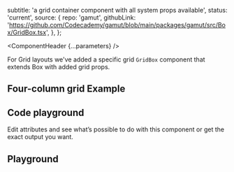 


  subtitle: 'a grid container component with all system props available',
  status: 'current',
  source: {
    repo: 'gamut',
    githubLink:
      'https://github.com/Codecademy/gamut/blob/main/packages/gamut/src/Box/GridBox.tsx',
  },
};

<Meta of={GridBoxStories} />

<ComponentHeader {...parameters} />

For Grid layouts we&apos;ve added a specific grid <code>GridBox</code>
component that extends <LinkTo component="Box">Box</LinkTo> with added grid props.

## Four-column grid Example

<Story of={GridBoxStories.FourColumnGrid} />

## Code playground

Edit attributes and see what’s possible to do with this component or get the exact output you want.

## Playground

<Canvas sourceState="shown" />

<Controls />

